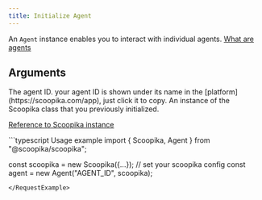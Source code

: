 ```yaml
---
title: Initialize Agent
---
```


An `Agent` instance enables you to interact with individual agents. [What are agents](/essentials/agents#what-are-agents)

## Arguments

<ParamField path="id" type="string" required>
  The agent ID. your agent ID is shown under its name in the [platform](https://scoopika.com/app), just click it to copy.
</ParamField>

<ParamField path="scoopika" type="Scoopika" required>
  An instance of the Scoopika class that you previously initialized.

  [Reference to Scoopika instance](/packages/ts/scoopika/scoopika)
</ParamField>

<RequestExample>
```typescript Usage example
import { Scoopika, Agent } from "@scoopika/scoopika";

const scoopika = new Scoopika({...}); // set your scoopika config
const agent = new Agent("AGENT_ID", scoopika);
```
</RequestExample>